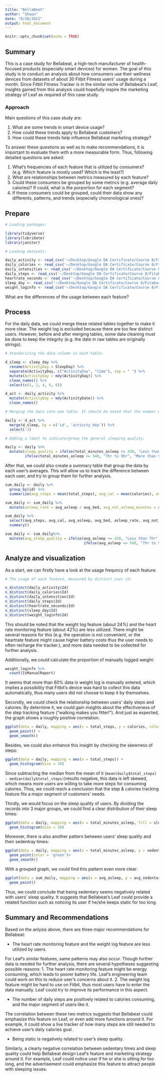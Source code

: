 ```yaml
---
title: "BellaBeat"
author: "Shaun"
date: "8/20/2021"
output: html_document
---
```


```r
knitr::opts_chunk$set(echo = TRUE)
```

## Summary

This is a case study for Bellabeat, a high-tech manufacturer of health-focused products (especially smart devices) for women. The goal of this study is to conduct an analysis about how consumers use their wellness devices from datasets of about 30 Fitbit Fitness users' usage during a month. Since Fitbit Fitness Tracker is in the similar niche of Bellabeat's Leaf, insights gained from this analysis could hopefully inspire the marketing strategy of Leaf as required of this case study.


### Approach

Main questions of this case study are:

1. What are some trends in smart device usage?
2. How could these trends apply to Bellabeat customers?
3. How could these trends help influence Bellabeat marketing strategy?

To answer these questions as well as to make recommendations, it is important to evaluate them with a more measurable form. Thus, following detailed questions are asked:

1. What's frequencies of each feature that is utilized by consumers? (e.g. Which feature is mostly used? Which is the least?)
2. What are relationships between metrics measured by each feature?
3. Could these consumers be grouped by some metrics (e.g. average daily calories)? If could, what is the porportion for each segment?
4. If these consumers could be grouped, could their data show any differents, patterns, and trends (especially choronological ones)?

## Prepare

```r
# Loading packages:

library(tidyverse)
library(lubridate)
library(janitor)
```



```r

# Loading datasets:

daily_activity <- read_csv('~/Desktop/Google DA Certificate/Course 8/Fitabase Data 4.12.16-5.12.16/dailyActivity_merged.csv')
daily_calories <- read_csv('~/Desktop/Google DA Certificate/Course 8/Fitabase Data 4.12.16-5.12.16/dailyCalories_merged.csv')
daily_intensities <- read_csv('~/Desktop/Google DA Certificate/Course 8/Fitabase Data 4.12.16-5.12.16/dailyIntensities_merged.csv')
daily_steps <- read_csv('~/Desktop/Google DA Certificate/Course 8/Fitabase Data 4.12.16-5.12.16/dailySteps_merged.csv')
heartrate_seconds <- read_csv('~/Desktop/Google DA Certificate/Course 8/Fitabase Data 4.12.16-5.12.16/heartrate_seconds_merged.csv')
sleep_day <- read_csv('~/Desktop/Google DA Certificate/Course 8/Fitabase Data 4.12.16-5.12.16/sleepDay_merged.csv')
weight_loginfo <- read_csv('~/Desktop/Google DA Certificate/Course 8/Fitabase Data 4.12.16-5.12.16/weightLogInfo_merged.csv')

```

What are the differences of the usage between each feature?

## Process


For the daily data, we could merge these related tables together to make it more clear. The weight log is excluded because there are too few distinct users. However, before and after merging tables, some data cleaning must be done to keep the integrity (e.g. the date in raw tables are originally strings).

```r

# Standarizing the data column in each table:

d_sleep <- sleep_day %>% 
  rename(ActivityDay = SleepDay) %>% 
  separate(ActivityDay, c("ActivityDay", "time"), sep = " ") %>% 
  mutate(ActivityDay = mdy(ActivityDay)) %>% 
  clean_names() %>% 
  select(c(1, 2, 4, 5, 6))

d_act <- daily_activity %>% 
  mutate(ActivityDay = mdy(ActivityDate)) %>% 
  clean_names()

# Merging the data into one table. It should be noted that the number of observations changed from 940 to 413.

daily <- d_act %>% 
  merge(d_sleep, by = c('id', 'activity_day')) %>% 
  select(-3)

# Adding a label to indicate/group the general sleeping quality.

daily <- daily %>% 
  mutate(sleep_quality = ifelse(total_minutes_asleep <= 420, "Less than 7hr", 
         ifelse(total_minutes_asleep <= 540, "7hr to 9hr", "More than 9hr")))

```

After that, we could also create a summary table that group the data by each user's averages. This will allow us to track the difference between each user, and try to group them for further analysis.

```r

sum_daily <- daily %>% 
  group_by(id) %>% 
  summarize(avg_steps = mean(total_steps), avg_cal = mean(calories), avg_asleep = mean(total_minutes_asleep), avg_bed = mean(total_time_in_bed), avg_sedentary = mean(sedentary_minutes))

sum_daily <- sum_daily %>% 
  mutate(asleep_rate = avg_asleep / avg_bed, avg_not_asleep_minutes = avg_bed - avg_asleep)

sum_daily %>% 
  select(avg_steps, avg_cal, avg_asleep, avg_bed, asleep_rate, avg_not_asleep_minutes) %>% 
  summary()

sum_daily <- sum_daily%>% 
  mutate(avg_sleep_quality = ifelse(avg_asleep <= 420, "Less than 7hr", 
                                    ifelse(avg_asleep <= 540, "7hr to 9hr", "More than 9hr")))


```

## Analyze and visualization

As a start, we can firstly have a look at the usage frequncy of each feature:

```r
# The usage of each feature, measured by distinct user id:

n_distinct(daily_activity$Id)
n_distinct(daily_calories$Id)
n_distinct(daily_intensities$Id)
n_distinct(daily_steps$Id)
n_distinct(heartrate_seconds$Id)
n_distinct(sleep_day$Id)
n_distinct(weight_loginfo$Id)

```

This should be noted that the weight log feature (about 24%) and the heart rate monitoring feature (about 42%) are less utilized. There might be several reasons for this (e.g. the operation is not convenient, or the heartrate feature might cause higher battery costs thus the user needs to often recharge the tracker.), and more data needed to be collected for further analysis.

Additionally, we could calculate the proportion of manually logged weight:

```r

weight_loginfo %>% 
  count(IsManualReport)

```

It seems that more than 60% data in weight log is manually entered, which implies a possibility that Fitbit's device was hard to collect this data automatically, thus many users did not choose to keep it by themselves.

Secondly, we could check the relationship between users' daily steps and calories. By determine it, we could gain insights about the effectiveness of the step tracking feature ("walking makes you fitter!"). And just as expected, the graph shows a roughly positive correlation.

```r
ggplot(data = daily, mapping = aes(x = total_steps, y = calories, color = calories)) +
  geom_point() +
  geom_smooth()
```

Besides, we could also enhance this insight by checking the skewness of steps:

```r
ggplot(data = daily, mapping = aes(x = total_steps)) +
  geom_histogram(bins = 30)
```

Since subtracting the median from the mean of it (`mean(daily$total_steps) - median(daily$total_steps)`)results negative, this data is left skewed, which means more users are willing to take more steps for consuming calories. Thus, we could reach a conclusion that the step & calories tracking feature fits a major segment of customers' needs.

Thirdly, we would focus on the sleep quality of users.
By dividing the records into 3 major groups, we could find a clear distribution of their sleep times:

```r
ggplot(data = daily, mapping = aes(x = total_minutes_asleep, fill = sleep_quality)) +
  geom_histogram(bins = 30)
```

Moreover, there is also another pattern between users' sleep quality and their sedentray times:

```r
ggplot(data = daily, mapping = aes(x = total_minutes_asleep, y = sedentary_minutes)) + 
  geom_point(color = 'green')+
  geom_smooth()
```

With a grouped graph, we could find this pattern even more clear:

```r
ggplot(data = sum_daily, mapping = aes(x = avg_asleep, y = avg_sedentary, color = avg_sleep_quality)) + 
  geom_point()
```


Thus, we could conclude that being sedentary seems negatively related with users' sleep quality. It suggests that Bellabeat's Leaf could provide a related function such as noticing its user if he/she keeps static for too long.

## Summary and Recommendations

Based on the anlysis above, there are three major recommendations for Bellabeat:

* The heart rate monitoring feature and the weight log feature are less utilized by users.

For Leaf's similar features, same patterns may also occur. Though further data is needed for further analysis, there are several hypotheses suggesting possible reasons:
1. The heart rate monitoring feature might be energy consuming, which leads to poorer battery life. Leaf's engineering team could work on this to reduce user's concerns about it.
2. The weight log feature might be hard to use on Fitbit, thus most users have to enter the data manually. Leaf could try to improve its performance in this aspect.

* The number of daily steps are positively related to calories consuming, and the major segment of users like it.

The correlation between these two metrics suggests that Bellabeat could emphasize this feature on Leaf, or even add more functions around it. For example, it could show a live tracker of how many steps are still needed to achieve user's daily calories goal.

* Being static is negatively related to user's sleep quality.

Similarly, a clearly negative correlation between sedentary times and sleep quality could help Bellabeat design Leaf's feature and marketing strategy around it. For example, Leaf could notice user if he or she is sitting for too long, and the advertisement could emphasize this feature to attract people with sleeping issues.












